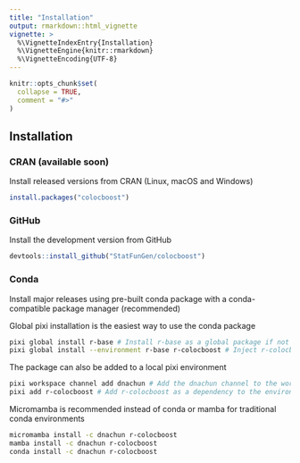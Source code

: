 ```yaml
---
title: "Installation"
output: rmarkdown::html_vignette
vignette: >
  %\VignetteIndexEntry{Installation}
  %\VignetteEngine{knitr::rmarkdown}
  %\VignetteEncoding{UTF-8}
---
```


```r
knitr::opts_chunk$set(
  collapse = TRUE,
  comment = "#>"
)
```

## Installation

### CRAN (available soon)
Install released versions from CRAN (Linux, macOS and Windows)

```r
install.packages("colocboost")
```

### GitHub
Install the development version from GitHub

```r
devtools::install_github("StatFunGen/colocboost")
```

### Conda
Install major releases using pre-built conda package with a conda-compatible package manager (recommended)

Global pixi installation is the easiest way to use the conda package
```bash
pixi global install r-base # Install r-base as a global package if not already installed
pixi global install --environment r-base r-colocboost # Inject r-colocboost into r-base global environment
```
The package can also be added to a local pixi environment
```bash
pixi workspace channel add dnachun # Add the dnachun channel to the workspace
pixi add r-colocboost # Add r-colocboost as a dependency to the environment
```
Micromamba is recommended instead of conda or mamba for traditional conda environments
```bash
micromamba install -c dnachun r-colocboost
mamba install -c dnachun r-colocboost
conda install -c dnachun r-colocboost
```